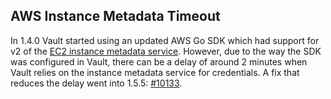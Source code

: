 ## AWS Instance Metadata Timeout

In 1.4.0 Vault started using an updated AWS Go SDK which had support for v2 of
the [EC2 instance metadata service][aws-ec2-imdsv2]. However, due to the way the
SDK was configured in Vault, there can be a delay of around 2 minutes when Vault
relies on the instance metadata service for credentials. A fix that reduces the
delay went into 1.5.5: [#10133](https://github.com/hashicorp/vault/pull/10133).

[aws-ec2-imdsv2]: https://docs.aws.amazon.com/AWSEC2/latest/UserGuide/configuring-instance-metadata-service.html
